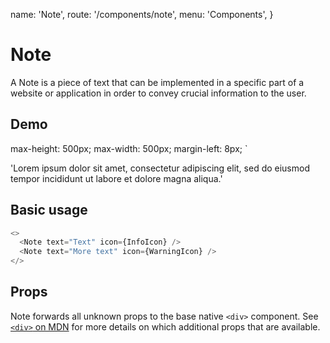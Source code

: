   name: 'Note',
  route: '/components/note',
  menu: 'Components',
}



# Note

A Note is a piece of text that can be implemented in a specific part of a
website or application in order to convey crucial information to the user.

## Demo

  max-height: 500px;
  max-width: 500px;
  margin-left: 8px;
`

  'Lorem ipsum dolor sit amet, consectetur adipiscing elit, sed do eiusmod tempor incididunt ut labore et dolore magna aliqua.'

<div
  style={{
    padding: '2px',
    display: 'inline-grid',
    gridGap: '10px',
    gridTemplateColumns: 'repeat(auto-fit, minmax(100px, 1fr))',
    width: '100%',
  }}
>
  <Wrapper>
    <Note text={text} icon={InfoIcon} className="my-note" />
    <Note text={text} icon={WarningIcon} />
  </Wrapper>
</div>

## Basic usage

```typescript type="live"
<>
  <Note text="Text" icon={InfoIcon} />
  <Note text="More text" icon={WarningIcon} />
</>
```

## Props

Note forwards all unknown props to the base native `<div>` component. See
[`<div>` on MDN](https://developer.mozilla.org/en-US/docs/Web/HTML/Element/div) for more
details on which additional props that are available.

<Props of="Note" />
